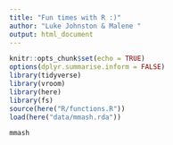 ```yaml
---
title: "Fun times with R :)"
author: "Luke Johnston & Malene "
output: html_document
---
```


```r
knitr::opts_chunk$set(echo = TRUE)
options(dplyr.summarise.inform = FALSE)
library(tidyverse)
library(vroom)
library(here)
library(fs)
source(here("R/functions.R"))
load(here("data/mmash.rda"))
```

```r
mmash
```

